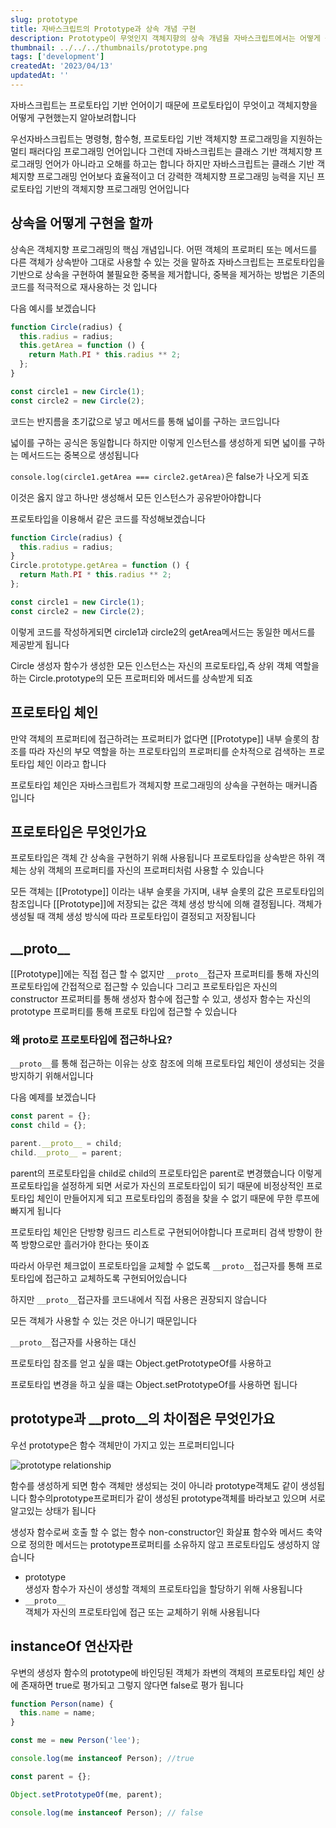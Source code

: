 ```yaml
---
slug: prototype
title: 자바스크립트의 Prototype과 상속 개념 구현
description: Prototype이 무엇인지 객체지향의 상속 개념을 자바스크립트에서는 어떻게 구현했는지 알아보기
thumbnail: ../../../thumbnails/prototype.png
tags: ['development']
createdAt: '2023/04/13'
updatedAt: ''
---
```


자바스크립트는 프로토타입 기반 언어이기 때문에 프로토타입이 무엇이고 객체지향을 어떻게 구현했는지 알아보려합니다

우선자바스크립트는 명령형, 함수형, 프로토타입 기반 객체지향 프로그래밍을 지원하는 멀티 패러다임 프로그래밍 언어입니다
그런데 자바스크립트는 클래스 기반 객체지향 프로그래밍 언어가 아니라고 오해를 하고는 합니다
하지만 자바스크립트는 클래스 기반 객체지향 프로그래밍 언어보다 효율적이고 더 강력한 객체지향 프로그래밍 능력을 지닌 프로토타입 기반의 객체지향 프로그래밍 언어입니다

## 상속을 어떻게 구현을 할까

상속은 객체지향 프로그래밍의 핵심 개념입니다. 어떤 객체의 프로퍼티 또는 메서드를 다른 객체가 상속받아 그대로 사용할 수 있는 것을 말하죠
자바스크립트는 프로토타입을 기반으로 상속을 구현하여 불필요한 중복을 제거합니다, 중복을 제거하는 방법은 기존의 코드를 적극적으로 재사용하는 것 입니다

다음 예시를 보겠습니다

```js
function Circle(radius) {
  this.radius = radius;
  this.getArea = function () {
    return Math.PI * this.radius ** 2;
  };
}

const circle1 = new Circle(1);
const circle2 = new Circle(2);
```

코드는 반지름을 초기값으로 넣고 메서드를 통해 넓이를 구하는 코드입니다

넓이를 구하는 공식은 동일합니다
하지만 이렇게 인스턴스를 생성하게 되면 넓이를 구하는 메서드드는 중복으로 생성됩니다

`console.log(circle1.getArea === circle2.getArea)`은 false가 나오게 되죠

이것은 옳지 않고 하나만 생성해서 모든 인스턴스가 공유받아야합니다

프로토타입을 이용해서 같은 코드를 작성해보겠습니다

```js
function Circle(radius) {
  this.radius = radius;
}
Circle.prototype.getArea = function () {
  return Math.PI * this.radius ** 2;
};

const circle1 = new Circle(1);
const circle2 = new Circle(2);
```

이렇게 코드를 작성하게되면
circle1과 circle2의 getArea메서드는 동일한 메서드를 제공받게 됩니다

Circle 생성자 함수가 생성한 모든 인스턴스는 자신의 프로토타입,즉 상위 객체 역할을 하는 Circle.prototype의 모든 프로퍼티와 메서드를 상속받게 되죠

## 프로토타입 체인

만약 객체의 프로퍼티에 접근하려는 프로퍼티가 없다면 [[Prototype]] 내부 슬롯의 참조를 따라 자신의 부모 역할을 하는 프로토타입의 프로퍼티를 순차적으로 검색하는 프로토타입 체인 이라고 합니다

프로토타입 체인은 자바스크립트가 객체지향 프로그래밍의 상속을 구현하는 매커니즘입니다

## 프로토타입은 무엇인가요

프로토타입은 객체 간 상속을 구현하기 위해 사용됩니다
프로토타입을 상속받은 하위 객체는 상위 객체의 프로퍼티를 자신의 프로퍼티처럼 사용할 수 있습니다

모든 객체는 [[Prototype]] 이라는 내부 슬롯을 가지며, 내부 슬롯의 값은 프로토타입의 참조입니다
[[Prototype]]에 저장되는 값은 객체 생성 방식에 의해 결정됩니다. 객체가 생성될 때 객체 생성 방식에 따라 프로토타입이 결정되고 저장됩니다

## \_\_proto\_\_

[[Prototype]]에는 직접 접근 할 수 없지만 `__proto__`접근자 프로퍼티를 통해 자신의 프로토타입에 간접적으로 접근할 수 있습니다
그리고 프로토타입은 자신의 constructor 프로퍼티를 통해 생성자 함수에 접근할 수 있고, 생성자 함수는 자신의 prototype 프로퍼티를 통해 프로토 타입에 접근할 수 있습니다

### 왜 proto로 프로토타입에 접근하나요?

`__proto__`를 통해 접근하는 이유는 상호 참조에 의해 프로토타입 체인이 생성되는 것을 방지하기 위해서입니다

다음 예제를 보겠습니다

```js
const parent = {};
const child = {};

parent.__proto__ = child;
child.__proto__ = parent;
```

parent의 프로토타입을 child로 child의 프로토타입은 parent로 변경했습니다
이렇게 프로토타입을 설정하게 되면 서로가 자신의 프로토타입이 되기 때문에 비정상적인 프로토타입 체인이 만들어지게 되고 프로토타입의 종점을 찾을 수 없기 때문에 무한 루프에 빠지게 됩니다

프로토타입 체인은 단방향 링크드 리스트로 구현되어야합니다
프로퍼티 검색 방향이 한쪽 방향으로만 흘러가야 한다는 뜻이죠

따라서 아무런 체크없이 프로토타입을 교체할 수 없도록 `__proto__`접근자를 통해 프로토타입에 접근하고 교체하도록 구현되어있습니다

하지만 `__proto__`접근자를 코드내에서 직접 사용은 권장되지 않습니다

모든 객체가 사용할 수 있는 것은 아니기 때문입니다

`__proto__`접근자를 사용하는 대신

프로토타입 참조를 얻고 싶을 떄는 Object.getPrototypeOf를 사용하고

프로토타입 변경을 하고 싶을 떄는 Object.setPrototypeOf를 사용하면 됩니다

## prototype과 \_\_proto\_\_의 차이점은 무엇인가요

우선 prototype은 함수 객체만이 가지고 있는 프로퍼티입니다

![prototype relationship](./relationship.png)

함수를 생성하게 되면 함수 객체만 생성되는 것이 아니라 prototype객체도 같이 생성됩니다 함수의prototype프로퍼티가 같이 생성된 prototype객체를 바라보고 있으며 서로 알고있는 상태가 됩니다

생성자 함수로써 호출 할 수 없는 함수 non-constructor인 화살표 함수와 메서드 축약으로 정의한 메서드는 prototype프로퍼티를 소유하지 않고 프로토타입도 생성하지 않습니다

- prototype<br/> 생성자 함수가 자신이 생성할 객체의 프로토타입을 할당하기 위해 사용됩니다
- `__proto__`<br/>객체가 자신의 프로토타입에 접근 또는 교체하기 위해 사용됩니다

## instanceOf 연산자란

우변의 생성자 함수의 prototype에 바인딩된 객체가 좌변의 객체의 프로토타입 체인 상에 존재하면 true로 평가되고 그렇지 않다면 false로 평가 됩니다

```js
function Person(name) {
  this.name = name;
}

const me = new Person('lee');

console.log(me instanceof Person); //true

const parent = {};

Object.setPrototypeOf(me, parent);

console.log(me instanceof Person); // false
```
